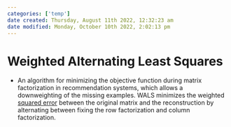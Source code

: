 ```yaml
---
categories: ['temp']
date created: Thursday, August 11th 2022, 12:32:23 am
date modified: Monday, October 10th 2022, 2:02:13 pm
---
```


# Weighted Alternating Least Squares
- An algorithm for minimizing the objective function during matrix factorization in recommendation systems, which allows a downweighting of the missing examples. WALS minimizes the weighted [squared error](squared error.qmd) between the original matrix and the reconstruction by alternating between fixing the row factorization and column factorization.



